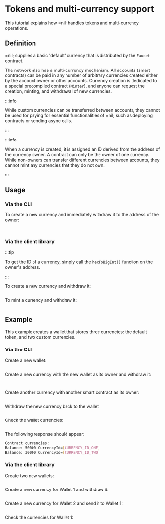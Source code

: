 # Tokens and multi-currency support

This tutorial explains how =nil; handles tokens and multi-currency operations.

## Definition

=nil; supplies a basic 'default' currency that is distributed by the `Faucet` contract. 

The network also has a multi-currency mechanism. All accounts (smart contracts) can be paid in any number of arbitrary currencies created either by the account owner or other accounts. Currency creation is dedicated to a special precompiled contract (`Minter`), and anyone can request the creation, minting, and withdrawal of new currencies. 

:::info

While custom currencies can be transferred between accounts, they cannot be used for paying for essential functionalities of =nil; such as deploying contracts or sending async calls.

:::

:::info

When a currency is created, it is assigned an ID derived from the address of the currency owner. A contract can only be the owner of one currency. While non-owners can transfer different currencies between accounts, they cannot mint any currencies that they do not own.

:::

## Usage

### Via the CLI

To create a new currency and immediately withdraw it to the address of the owner:

```bash file=../../../tests/tokens-multi-currency-support.test.mjs start=startBasicCreateCurrencyCommand end=endBasicCreateCurrencyCommand
```

```bash file=../../../tests/tokens-multi-currency-support.test.mjs start=startBasicWithdrawCurrencyCommand end=endBasicWithdrawCurrencyCommand
```

### Via the client library

:::tip

To get the ID of a currency, simply call the `hexToBigInt()` function on the owner's address.

:::

To create a new currency and withdraw it:

```ts file=../../../tests/tokens-multi-currency-support.test.mjs start=startBasicNilJSExample end=endBasicNilJSExample
```

To mint a currency and withdraw it:

```ts file=../../../tests/tokens-multi-currency-support.test.mjs start=startNilJSMintingExample end=endNilJSMintingExample
```


## Example

This example creates a wallet that stores three currencies: the default token, and two custom currencies.

### Via the CLI

Create a new wallet:

```bash file=../../../tests/tokens-multi-currency-support.test.mjs start=startWalletCreation end=endWalletCreation
```

Create a new currency with the new wallet as its owner and withdraw it:

```bash file=../../../tests/tokens-multi-currency-support.test.mjs start=startCurrencyOneCreationCommand end=endCurrencyOneCreationCommand
```

```bash file=../../../tests/tokens-multi-currency-support.test.mjs start=startCurrencyOneWithdrawalCommand end=endCurrencyOneWithdrawalCommand
```

Create another currency with another smart contract as its owner:

```bash file=../../../tests/tokens-multi-currency-support.test.mjs start=startCurrencyTwoCreationCommand end=endCurrencyTwoCreationCommand
```

Withdraw the new currency back to the wallet:

```bash file=../../../tests/tokens-multi-currency-support.test.mjs start=startCurrencyTwoWithdrawalCommand end=endCurrencyTwoWithdrawalCommand
```

Check the wallet currencies:

```bash file=../../../tests/tokens-multi-currency-support.test.mjs start=startWalletCurrenciesCommand end=endWalletCurrenciesCommand
```

The following response should appear:

```bash
Contract currencies:
Balance: 50000 CurrencyId=[CURRENCY_ID_ONE]
Balance: 30000 CurrencyId=[CURRENCY_ID_TWO]
```

### Via the client library

Create two new wallets:

```ts showLineNumbers file=../../../tests/tokens-multi-currency-support.test.mjs start=startAdvancedNilJSExample end=endAdvancedNilJSExample
```

Create a new currency for Wallet 1 and withdraw it:

```ts showLineNumbers file=../../../tests/tokens-multi-currency-support.test.mjs start=startNilJSCreationTutorialAdvanced end=endNilJSCreationTutorialAdvanced
```

Create a new currency for Wallet 2 and send it to Wallet 1:

```ts showLineNumbers file=../../../tests/tokens-multi-currency-support.test.mjs start=startNilJSCreationTutorialWalletTwo end=endNilJSCreationTutorialWalletTwo
```

Check the currencies for Wallet 1:

```ts showLineNumbers file=../../../tests/tokens-multi-currency-support.test.mjs start=startNilJSBalancesCheck end=endNilJSBalancesCheck
```